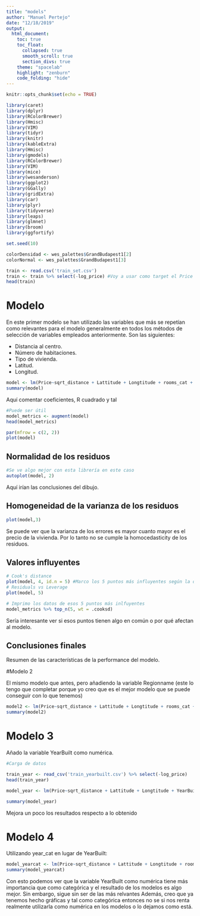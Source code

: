 ```yaml
---
title: "models"
author: "Manuel Pertejo"
date: "12/18/2019"
output: 
  html_document:
    toc: true
    toc_float:
      collapsed: true
      smooth_scroll: true
      section_divs: true
    theme: "spacelab"
    highlight: "zenburn"
    code_folding: "hide"
---
```


```r
knitr::opts_chunk$set(echo = TRUE)
```

```r
library(caret)
library(dplyr)
library(RColorBrewer)
library(Hmisc)
library(VIM)
library(tidyr)
library(knitr)
library(kableExtra)
library(Hmisc)
library(gmodels)
library(RColorBrewer)
library(VIM)
library(mice)
library(wesanderson)
library(ggplot2)
library(GGally)
library(gridExtra)
library(car)
library(plyr)
library(tidyverse)
library(leaps)
library(glmnet)
library(broom)
library(ggfortify)

set.seed(10)

colorDensidad <- wes_palettes$GrandBudapest1[2]
colorNormal <- wes_palettes$GrandBudapest1[3]
```

```r

train <- read.csv('train_set.csv')
train <- train %>% select(-log_price) #Voy a usar como target el Price sin transformar
head(train)


```

# Modelo 

En este primer modelo se han utilizado las variables que más se repetían como relevantes para el modelo generalmente en todos los métodos de selección de variables empleados anteriormente. Son las siguientes:

* Distancia al centro.
* Número de habitaciones.
* Tipo de vivienda.
* Latitud.
* Longitud.

```r
model <- lm(Price~sqrt_distance + Lattitude + Longtitude + rooms_cat + Type, data = train)
summary(model)
```
Aquí comentar coeficientes, R cuadrado y tal

```r
#Puede ser útil
model_metrics <- augment(model)
head(model_metrics)
```

```r
par(mfrow = c(2, 2))
plot(model)
```
## Normalidad de los residuos

```r
#Se ve algo mejor con esta librería en este caso 
autoplot(model, 2)
```
Aquí irían las conclusiones del dibujo.

## Homogeneidad de la varianza de los residuos 

```r
plot(model,3)
```

Se puede ver que la varianza de los errores es mayor cuanto mayor es el precio de la vivienda. Por lo tanto no se cumple la homocedasticity de los residuos.

## Valores influyentes

```r
# Cook's distance
plot(model, 4, id.n = 5) #Marco los 5 puntos más influyentes según la distancia de Cook
# Residuals vs Leverage
plot(model, 5)
```

```r
# Imprimo los datos de esos 5 puntos más inlfuyentes
model_metrics %>% top_n(5, wt = .cooksd)
```

Sería interesante ver si esos puntos tienen algo en común o por qué afectan al modelo.

## Conclusiones finales

Resumen de las características de la performance del modelo.

#Modelo 2

El mismo modelo que antes, pero añadiendo la variable Regionname (este lo tengo que completar porque yo creo que es el mejor modelo que se puede conseguir con lo que tenemos)

```r
model2 <- lm(Price~sqrt_distance + Lattitude + Longtitude + rooms_cat + Type + Regionname, data = train)
summary(model2)
```


# Modelo 3

Añado la variable YearBuilt como numérica.

```r
#Carga de datos

train_year <- read_csv('train_yearbuilt.csv') %>% select(-log_price)
head(train_year)


```




```r
model_year <- lm(Price~sqrt_distance + Lattitude + Longtitude + YearBuilt + Type + rooms_cat, data = train_year)

summary(model_year)
```
 Mejora un poco los resultados respecto a lo obtenido 
 
 
# Modelo 4
 
 Utilizando year_cat en lugar de YearBuilt:
 
```r
model_yearcat <- lm(Price~sqrt_distance + Lattitude + Longtitude + rooms_cat + Type + year_built_cat, data = train)
summary(model_yearcat)
```
 
 Con esto podemos ver que la variable YearBuilt como numérica tiene más importancia que como categórica y el resultado de los modelos es algo mejor. Sin embargo, sigue sin ser de las más relvantes Además, creo que ya tenemos hecho gráficas y tal como categórica entonces no se si nos renta realmente utilizarla como numérica en los modelos o lo dejamos como está.
 
 
 
 
